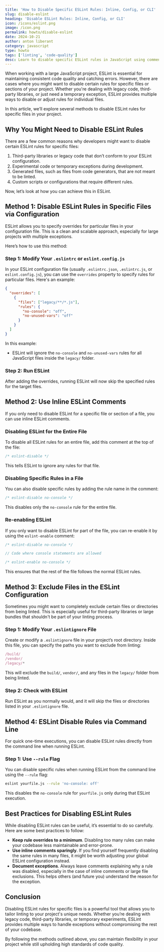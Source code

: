 ```yaml
---
title: 'How to Disable Specific ESLint Rules: Inline, Config, or CLI'
slug: disable-eslint
heading: 'Disable ESLint Rules: Inline, Config, or CLI'
icon: /icons/eslint.png
image: /icon.png
permalink: howto/disable-eslint
date: 2024-10-21
author: anton liberant
category: javascript
type: howto
tags: ['linting', 'code-quality']
desc: Learn to disable specific ESLint rules in JavaScript using comments, config files, or CLI options. Keep code quality while customizing linting easily.
---
```


When working with a large JavaScript project, ESLint is essential for maintaining consistent code quality and catching errors. However, there are cases where you might want to disable certain rules for specific files or sections of your project. Whether you're dealing with legacy code, third-party libraries, or just need a temporary exception, ESLint provides multiple ways to disable or adjust rules for individual files.

In this article, we’ll explore several methods to disable ESLint rules for specific files in your project.

## Why You Might Need to Disable ESLint Rules

There are a few common reasons why developers might want to disable certain ESLint rules for specific files:

1. Third-party libraries or legacy code that don’t conform to your ESLint configuration.
2. Experimental code or temporary exceptions during development.
3. Generated files, such as files from code generators, that are not meant to be linted.
4. Custom scripts or configurations that require different rules.

Now, let’s look at how you can achieve this in ESLint.

## Method 1: Disable ESLint Rules in Specific Files via Configuration

ESLint allows you to specify overrides for particular files in your configuration file. This is a clean and scalable approach, especially for large projects with multiple exceptions.

Here’s how to use this method:

### Step 1: Modify Your `.eslintrc` or `eslint.config.js`

In your ESLint configuration file (usually `.eslintrc.json`, `.eslintrc.js`, or `eslint.config.js`), you can use the `overrides` property to specify rules for particular files. Here's an example:

```json
{
  "overrides": [
    {
      "files": ["legacy/**/*.js"],
      "rules": {
        "no-console": "off",
        "no-unused-vars": "off"
      }
    }
  ]
}
```

In this example:

- ESLint will ignore the `no-console` and `no-unused-vars` rules for all JavaScript files inside the `legacy/` folder.

### Step 2: Run ESLint

After adding the overrides, running ESLint will now skip the specified rules for the target files.

## Method 2: Use Inline ESLint Comments

If you only need to disable ESLint for a specific file or section of a file, you can use inline ESLint comments.

### Disabling ESLint for the Entire File

To disable all ESLint rules for an entire file, add this comment at the top of the file:

```js
/* eslint-disable */
```

This tells ESLint to ignore any rules for that file.

### Disabling Specific Rules in a File

You can also disable specific rules by adding the rule name in the comment:

```js
/* eslint-disable no-console */
```

This disables only the `no-console` rule for the entire file.

### Re-enabling ESLint

If you only want to disable ESLint for part of the file, you can re-enable it by using the `eslint-enable` comment:

```js
/* eslint-disable no-console */

// Code where console statements are allowed

/* eslint-enable no-console */
```

This ensures that the rest of the file follows the normal ESLint rules.

## Method 3: Exclude Files in the ESLint Configuration

Sometimes you might want to completely exclude certain files or directories from being linted. This is especially useful for third-party libraries or large bundles that shouldn't be part of your linting process.

### Step 1: Modify Your `.eslintignore` File

Create or modify a `.eslintignore` file in your project’s root directory. Inside this file, you can specify the paths you want to exclude from linting:

```js
/build/
/vendor/
/legacy/*
```

This will exclude the `build/`, `vendor/`, and any files in the `legacy/` folder from being linted.

### Step 2: Check with ESLint

Run ESLint as you normally would, and it will skip the files or directories listed in your `.eslintignore` file.

## Method 4: ESLint Disable Rules via Command Line

For quick one-time executions, you can disable ESLint rules directly from the command line when running ESLint.

### Step 1: Use `--rule` Flag

You can disable specific rules when running ESLint from the command line using the `--rule` flag:

```bash
eslint yourfile.js --rule 'no-console: off'
```

This disables the `no-console` rule for `yourfile.js` only during that ESLint execution.

## Best Practices for Disabling ESLint Rules

While disabling ESLint rules can be useful, it’s essential to do so carefully. Here are some best practices to follow:

- **Keep rule overrides to a minimum**. Disabling too many rules can make your codebase less maintainable and error-prone.
- **Use inline comments sparingly**. If you find yourself frequently disabling the same rules in many files, it might be worth adjusting your global ESLint configuration instead.
- **Document exceptions**. Always leave comments explaining why a rule was disabled, especially in the case of inline comments or large file exclusions. This helps others (and future you) understand the reason for the exception.

## Conclusion

Disabling ESLint rules for specific files is a powerful tool that allows you to tailor linting to your project's unique needs. Whether you’re dealing with legacy code, third-party libraries, or temporary experiments, ESLint provides multiple ways to handle exceptions without compromising the rest of your codebase.

By following the methods outlined above, you can maintain flexibility in your project while still upholding high standards of code quality.
